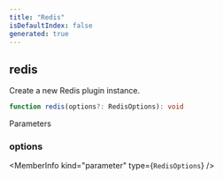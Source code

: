```yaml
---
title: "Redis"
isDefaultIndex: false
generated: true
---
```



<!-- This file was generated from the CommandKit source. Do not modify. Instead, re-run the "docgen" script -->


## redis

<GenerationInfo sourceFile="packages/redis/src/index.ts" sourceLine="150" packageName="@commandkit/redis" />

Create a new Redis plugin instance.

```ts title="Signature"
function redis(options?: RedisOptions): void
```
Parameters

### options

<MemberInfo kind="parameter" type={`RedisOptions`} />

